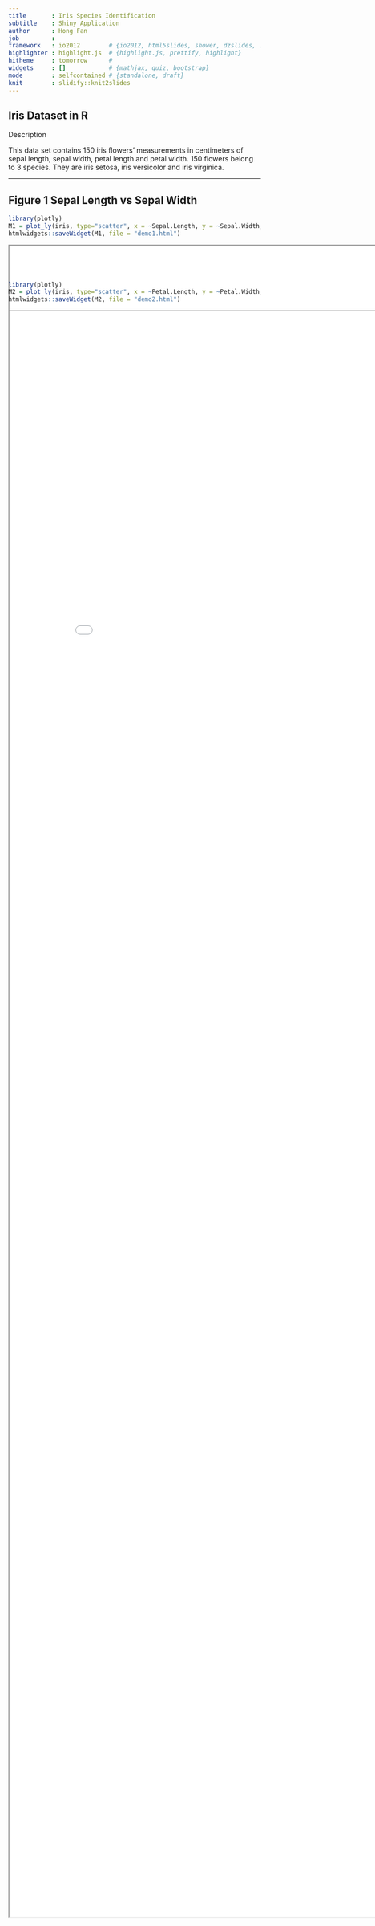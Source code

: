 ```yaml
---
title       : Iris Species Identification
subtitle    : Shiny Application
author      : Hong Fan
job         : 
framework   : io2012        # {io2012, html5slides, shower, dzslides, ...}
highlighter : highlight.js  # {highlight.js, prettify, highlight}
hitheme     : tomorrow      # 
widgets     : []            # {mathjax, quiz, bootstrap}
mode        : selfcontained # {standalone, draft}
knit        : slidify::knit2slides
---
```


## Iris Dataset in R

Description

This data set contains 150 iris flowers' measurements in centimeters of sepal length, sepal width, petal length and petal width. 150 flowers belong to 3 species. They are iris setosa, iris versicolor and iris virginica. 


---

## Figure 1 Sepal Length vs Sepal Width
```r
library(plotly)
M1 = plot_ly(iris, type="scatter", x = ~Sepal.Length, y = ~Sepal.Width, mode = "markers", color = ~Species)
htmlwidgets::saveWidget(M1, file = "demo1.html")
```
<iframe src="demo1.html" style="position:absolute;height:80%;width:90%"></iframe>

---

## Figure 2 Petal Length vs Petal Width
```r
library(plotly)
M2 = plot_ly(iris, type="scatter", x = ~Petal.Length, y = ~Petal.Width, mode = "markers", color = ~Species)
htmlwidgets::saveWidget(M2, file = "demo2.html")
```
<iframe src="demo2.html" style="position:absolute;height:80%;width:90%"></iframe>

---
## Pre-filled Values
The pre-filled values are the median values for the corresponding characteristics and are served as references for users. 

<img src='image1.png' style="height:30%; width:50%">


---
## K Nearest Neighbors in Iris Identification Shiny App

1. Sepal length, sepal width, petal length and petal width are the characteristics used to predict unknown iris species. 

2. Euclidean distance is calculated to compare the closeness. 

3. Users have the flexibility to choose the parameter k which is the number of neighbors used to predict the unknown iris species. 








